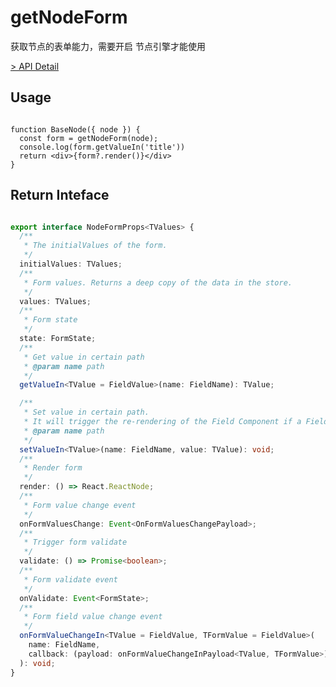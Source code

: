 # getNodeForm

获取节点的表单能力，需要开启 节点引擎才能使用

[> API Detail](https://flowgram.ai/auto-docs/editor/functions/getNodeForm.html)


## Usage

```tsx pure

function BaseNode({ node }) {
  const form = getNodeForm(node);
  console.log(form.getValueIn('title'))
  return <div>{form?.render()}</div>
}
```

## Return Inteface

```ts pure

export interface NodeFormProps<TValues> {
  /**
   * The initialValues of the form.
   */
  initialValues: TValues;
  /**
   * Form values. Returns a deep copy of the data in the store.
   */
  values: TValues;
  /**
   * Form state
   */
  state: FormState;
  /**
   * Get value in certain path
   * @param name path
   */
  getValueIn<TValue = FieldValue>(name: FieldName): TValue;

  /**
   * Set value in certain path.
   * It will trigger the re-rendering of the Field Component if a Field is related to this path
   * @param name path
   */
  setValueIn<TValue>(name: FieldName, value: TValue): void;
  /**
   * Render form
   */
  render: () => React.ReactNode;
  /**
   * Form value change event
   */
  onFormValuesChange: Event<OnFormValuesChangePayload>;
  /**
   * Trigger form validate
   */
  validate: () => Promise<boolean>;
  /**
   * Form validate event
   */
  onValidate: Event<FormState>;
  /**
   * Form field value change event
   */
  onFormValueChangeIn<TValue = FieldValue, TFormValue = FieldValue>(
    name: FieldName,
    callback: (payload: onFormValueChangeInPayload<TValue, TFormValue>) => void
  ): void;
}
```

